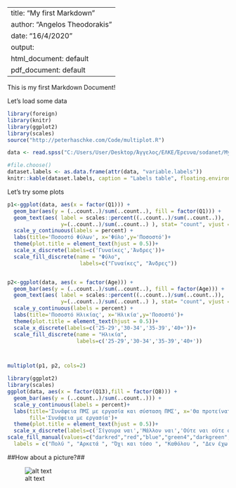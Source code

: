 
---
title: "My first Markdown"
author: "Angelos Theodorakis"
date: "16/4/2020"
output:
  html_document: default
  pdf_document: default
---

This is my first Markdown Document!



Let's load some data 


```{r}
library(foreign)
library(knitr)
library(ggplot2)
library(scales)
source("http://peterhaschke.com/Code/multiplot.R")

data <- read.spss("C:/Users/User/Desktop/Άγγελος/ΕΛΚΕ/Έρευνα/sodanet/My-encoding.sav",use.value.labels = FALSE, to.data.frame=TRUE)

#file.choose()
dataset.labels <- as.data.frame(attr(data, "variable.labels"))
knitr::kable(dataset.labels, caption = "Labels table", floating.environment="sidewaystable")
```



Let's try some plots


```{r}

p1<-ggplot(data, aes(x = factor(Q1))) +  
  geom_bar(aes(y = (..count..)/sum(..count..), fill = factor(Q1))) + 
  geom_text(aes( label = scales::percent((..count..)/sum(..count..)),
                 y=(..count..)/sum(..count..) ), stat= "count", vjust = -.3) +
  scale_y_continuous(labels = percent) +
  labs(title='Ποσοστό Φύλων', x='Φύλο',y='Ποσοστό')+
  theme(plot.title = element_text(hjust = 0.5))+
  scale_x_discrete(labels=c('Γυναίκες','Άνδρες'))+
  scale_fill_discrete(name = "Φύλο", 
                       labels=c("Γυναίκες", "Άνδρες"))


p2<-ggplot(data, aes(x = factor(Age))) +  
  geom_bar(aes(y = (..count..)/sum(..count..), fill = factor(Age))) + 
  geom_text(aes( label = scales::percent((..count..)/sum(..count..)),
                 y=(..count..)/sum(..count..) ), stat= "count", vjust = -.3) +
  scale_y_continuous(labels = percent) +
  labs(title='Ποσοστό Ηλικίας', x='Ηλικία',y='Ποσοστό')+
  theme(plot.title = element_text(hjust = 0.5))+
  scale_x_discrete(labels=c('25-29','30-34','35-39','40+'))+
  scale_fill_discrete(name = "Ηλικία", 
                      labels=c('25-29','30-34','35-39','40+'))



multiplot(p1, p2, cols=2)
```



```{r}
library(ggplot2)
library(scales)
ggplot(data, aes(x = factor(Q13),fill = factor(Q8))) +  
  geom_bar(aes(y = (..count..)/sum(..count..))) + 
  scale_y_continuous(labels = percent)+
  labs(title='Συνάφεια ΠΜΣ με εργασία και σύσταση ΠΜΣ', x='Θα προτείνατε το ΠΜΣ;',y='Ποσοστό',
       fill='Συνάφεια με εργασία')+
  theme(plot.title = element_text(hjust = 0.5))+
  scale_x_discrete(labels=c('Σίγουρα ναι','Μάλλον ναι','Ούτε ναι ούτε όχι','Μάλλον όχι','Σίγουρα όχι'))+
scale_fill_manual(values=c("darkred","red","blue","green4","darkgreen","yellow"),
  labels = c("Πολύ ", "Αρκετά ", "Όχι και τόσο ", "Καθόλου ", "Δεν έχω εργαστεί",'NA'))

```


##How about a picture?##

![alt text](C:/Users/User/Desktop/Άγγελος/education-teaching/Teaching/10-beginner-guitar-chords.jpg)





